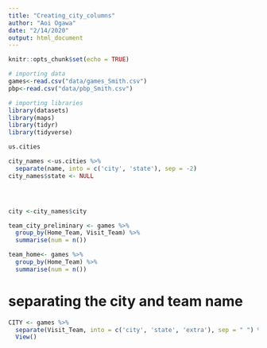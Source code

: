```yaml
---
title: "Creating_city_columns"
author: "Aoi Ogawa"
date: "2/14/2020"
output: html_document
---
```


```r
knitr::opts_chunk$set(echo = TRUE)
```

```r
# importing data
games<-read.csv("data/games_Smith.csv")
pbp<-read.csv("data/pbp_Smith.csv")
```


```r
# importing libraries
library(datasets)
library(maps)
library(tidyr)
library(tidyverse)
```

```r
us.cities
```

```r
city_names <-us.cities %>% 
  separate(name, into = c('city', 'state'), sep = -2)
city_names$state <- NULL




city <-city_names$city
```



```r
team_city_preliminary <- games %>%
  group_by(Home_Team, Visit_Team) %>%
  summarise(num = n())

team_home<- games %>%
  group_by(Home_Team) %>%
  summarise(num = n())
```

# separating the city and team name

```r
CITY <- games %>% 
  separate(Visit_Team, into = c('city', 'state', 'extra'), sep = " ") %>% 
  View()
```


